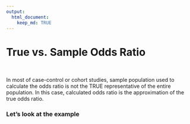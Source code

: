 ```yaml
---
output: 
  html_document:
    keep_md: TRUE
---
```


# True vs. Sample Odds Ratio

&nbsp;

In most of case-control or cohort studies, sample population used to calculate the odds ratio is not the TRUE representative of the entire population. In this case, calculated odds ratio is the approximation of the true odds ratio.

### Let’s look at the example